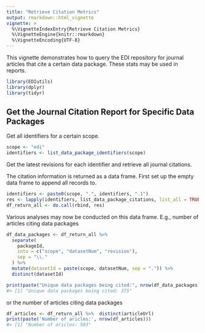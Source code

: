 ```yaml
---
title: "Retrieve Citation Metrics"
output: rmarkdown::html_vignette
vignette: >
  %\VignetteIndexEntry{Retrieve Citation Metrics}
  %\VignetteEngine{knitr::rmarkdown}
  %\VignetteEncoding{UTF-8}
---
```


This vignette demonstrates how to query the EDI repository for journal articles that cite a certain data package. These stats may be used in reports.


```r
library(EDIutils)
library(dplyr)
library(tidyr)
```

## Get the Journal Citation Report for Specific Data Packages

Get all identifiers for a certain scope.


```r
scope <- "edi"
identifiers <- list_data_package_identifiers(scope)
```

Get the latest revisions for each identifier and retrieve all journal citations.

The citation information is returned as a data frame. First set up the empty data frame to append all records to.


```r
identifiers <- paste0(scope, ".", identifiers, ".1")
res <- lapply(identifiers, list_data_package_citations, list_all = TRUE)
df_return_all <- do.call(rbind, res)
```

Various analyses may now be conducted on this data frame. E.g., number of articles citing data packages

```r
df_data_packages <- df_return_all %>%
  separate(
    packageId,
    into = c("scope", "datasetNum", "revision"),
    sep = "\\."
  ) %>%
  mutate(datasetId = paste(scope, datasetNum, sep = ".")) %>%
  distinct(datasetId)

print(paste("Unique data packages being cited:", nrow(df_data_packages)))
#> [1] "Unique data packages being cited: 375"
```

or the number of articles citing data packages

```r
df_articles <- df_return_all %>%  distinct(articleUrl)
print(paste('Number of aricles:', nrow(df_articles)))
#> [1] "Number of aricles: 503"
```
